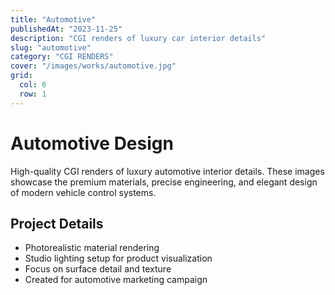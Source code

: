 ```yaml
---
title: "Automotive"
publishedAt: "2023-11-25"
description: "CGI renders of luxury car interior details"
slug: "automotive"
category: "CGI RENDERS"
cover: "/images/works/automotive.jpg"
grid:
  col: 6
  row: 1
---
```


# Automotive Design

High-quality CGI renders of luxury automotive interior details. These images showcase the premium materials, precise engineering, and elegant design of modern vehicle control systems.

## Project Details

- Photorealistic material rendering
- Studio lighting setup for product visualization
- Focus on surface detail and texture
- Created for automotive marketing campaign 